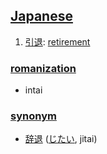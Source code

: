 == [[Japanese]] ==

# [[引退]]: [[retirement]]

=== [[romanization]] ===
* intai

=== [[synonym]] ===
* [[辞退]] ([[じたい]], jitai)